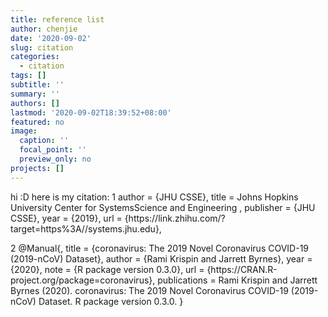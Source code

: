 ```yaml
---
title: reference list
author: chenjie
date: '2020-09-02'
slug: citation
categories:
  - citation
tags: []
subtitle: ''
summary: ''
authors: []
lastmod: '2020-09-02T18:39:52+08:00'
featured: no
image:
  caption: ''
  focal_point: ''
  preview_only: no
projects: []
---
```

hi :D
here is my citation:
1
    author = {JHU CSSE},
    title = Johns Hopkins University Center for SystemsScience and Engineering ,
    publisher = {JHU CSSE},
    year = {2019},
    url = {https://link.zhihu.com/?target=https%3A//systems.jhu.edu},
 
 
 2 
  @Manual{,
    title = {coronavirus: The 2019 Novel Coronavirus COVID-19 (2019-nCoV) Dataset},
    author = {Rami Krispin and Jarrett Byrnes},
    year = {2020},
    note = {R package version 0.3.0},
    url = {https://CRAN.R-project.org/package=coronavirus},
    publications = Rami Krispin and Jarrett Byrnes (2020). coronavirus: The 2019 Novel Coronavirus
  COVID-19 (2019-nCoV) Dataset. R package version 0.3.0.
  }
